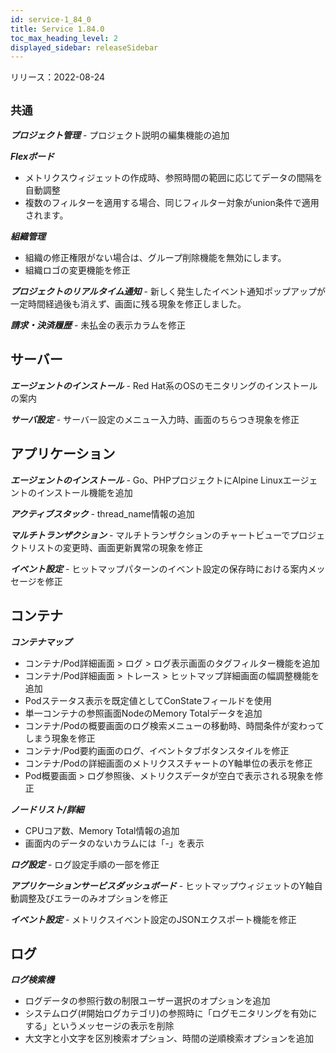```yaml
---
id: service-1_84_0
title: Service 1.84.0
toc_max_heading_level: 2
displayed_sidebar: releaseSidebar
---
```



リリース：2022-08-24

## `共通`

***プロジェクト管理*** - プロジェクト説明の編集機能の追加

***Flexボード***

- メトリクスウィジェットの作成時、参照時間の範囲に応じてデータの間隔を自動調整
- 複数のフィルターを適用する場合、同じフィルター対象がunion条件で適用されます。

***組織管理***

- 組織の修正権限がない場合は、グループ削除機能を無効にします。
- 組織ロゴの変更機能を修正

***プロジェクトのリアルタイム通知*** - 新しく発生したイベント通知ポップアップが一定時間経過後も消えず、画面に残る現象を修正しました。

***請求・決済履歴*** - 未払金の表示カラムを修正

## サーバー

***エージェントのインストール*** - Red Hat系のOSのモニタリングのインストールの案内

***サーバ設定*** - サーバー設定のメニュー入力時、画面のちらつき現象を修正

## アプリケーション

***エージェントのインストール*** - Go、PHPプロジェクトにAlpine Linuxエージェントのインストール機能を追加

***アクティブスタック*** - thread_name情報の追加

***マルチトランザクション*** - マルチトランザクションのチャートビューでプロジェクトリストの変更時、画面更新異常の現象を修正

***イベント設定*** - ヒットマップパターンのイベント設定の保存時における案内メッセージを修正

## コンテナ

***コンテナマップ***

- コンテナ/Pod詳細画面 > ログ > ログ表示画面のタグフィルター機能を追加
- コンテナ/Pod詳細画面 > トレース > ヒットマップ詳細画面の幅調整機能を追加
- Podステータス表示を既定値としてConStateフィールドを使用
- 単一コンテナの参照画面NodeのMemory Totalデータを追加
- コンテナ/Podの概要画面のログ検索メニューの移動時、時間条件が変わってしまう現象を修正
- コンテナ/Pod要約画面のログ、イベントタブボタンスタイルを修正
- コンテナ/Podの詳細画面のメトリクススチャートのY軸単位の表示を修正
- Pod概要画面 > ログ参照後、メトリクスデータが空白で表示される現象を修正

***ノードリスト/詳細*** 

- CPUコア数、Memory Total情報の追加
- 画面内のデータのないカラムには「-」を表示

***ログ設定*** - ログ設定手順の一部を修正

***アプリケーションサービスダッシュボード*** - ヒットマップウィジェットのY軸自動調整及びエラーのみオプションを修正

***イベント設定*** - メトリクスイベント設定のJSONエクスポート機能を修正 

## ログ

***ログ検索機***

- ログデータの参照行数の制限ユーザー選択のオプションを追加 
- システムログ(#開始ログカテゴリ)の参照時に「ログモニタリングを有効にする」というメッセージの表示を削除
- 大文字と小文字を区別検索オプション、時間の逆順検索オプションを追加
